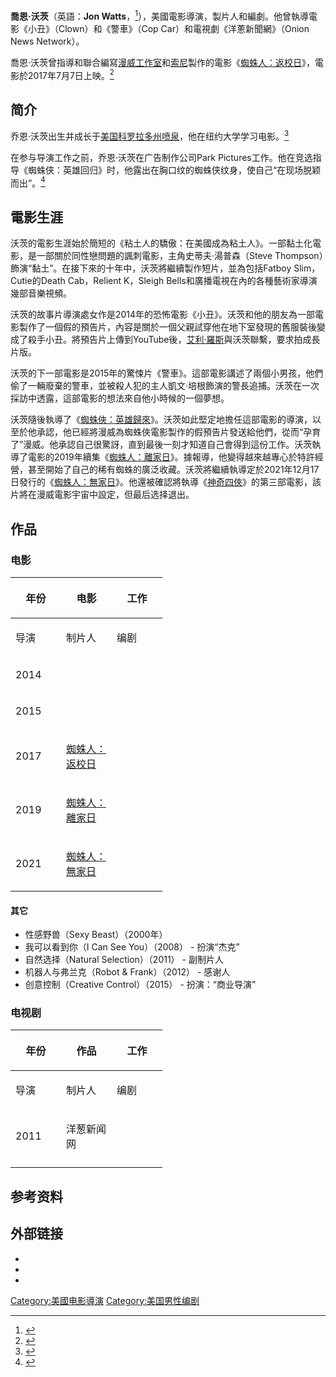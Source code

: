 {{noteTA
|G1=Show
|G2=Movie
|T=zh-tw:強·華茲;zh-cn:喬恩·沃茨;zh-hk:鍾·華斯;
|1=zh-tw:強;zh-cn:喬恩;zh-hk:鍾;
|2=zh-tw:華茲;zh-cn:沃茨;zh-hk:華斯;
}}
{{藝人
|前綴尊稱 = 
|姓名 = 喬恩·沃茨
|後綴尊稱 = 
|類型 = 導演
|圖片 = Jon Watts by Gage Skidmore 2.jpg
|圖片尺寸 = 
|補正 = 
|圖片替代 = 
|圖片簡介 = 喬恩·沃茨在2016年[[聖迭戈國際漫畫展|聖迭戈國際漫畫展]]《[[蜘蛛人：返校日|蜘蛛人：返校日]]》的現場
|本名 = 
|外文名 = 
|外文 = 
|羅馬拼音 = 
|英文名 = 
|暱稱 = 
|其他藝名 = 
|國籍 = 
|永久居留權 = 
|民族 = 
|籍貫 = 
|出生名 = 
|出生日期 = {{birth date and age|1981|6|28}}
|出生地點 = {{USA}}[[科羅拉多州|科羅拉多州]][[噴泉_(科羅拉多州)|噴泉]]
|逝世日期 = 
|逝世地點 = 
|死因 = 
|墓地 = 
|墓地座標 = 
|居住地 = 
|職業 = [[導演|導演]]<br>[[編劇|編劇]]<br>[[電影製片人|電影製片人]]
|語言 = 
|教育程度 = 
|母校 = 
|宗教信仰 = 
|配偶 = 
|兒女 = 
|父母 = 
|親屬 = 
|音樂類型 = 
|演奏樂器 = 
|出道地點 = 
|出道日期 = 
|出道作 = 
|代表作 = 
|著名角色 = 
|活躍年代 = 
|唱片公司 = 
|經紀公司 = 
|簽名 = 
|簽名大小 = 
|簽名替代 = 
|網站 = 
|相關團體 = 
|IMDb = 
|現任成員 = 
|過往成員 = 
|著名樂器 = 
|獎項 = 
}}
'''喬恩·沃茨'''（英語：'''Jon Watts'''，{{bd|1981年|6月28日||}}<ref>{{cite web|url=http://www.hollywoodreporter.com/heat-vision/how-new-spider-man-team-804569|title=Robert Downey Jr. and Secret Screen-Tests: How the New 'Spider-Man' Team Was Chosen|date=23 June 2015|accessdate=12 July 2015|work=[[The_Hollywood_Reporter|The Hollywood Reporter]]|first=Borys|last=Kit|archive-date=2015-06-25|archive-url=https://www.webcitation.org/6ZXachmg2?url=http://www.hollywoodreporter.com/heat-vision/how-new-spider-man-team-804569|dead-url=no}}</ref>），美國電影導演，製片人和編劇。他曾執導電影《小丑》（Clown）和《警車》（Cop Car）和電視劇《洋蔥新聞網》（Onion News Network）。

喬恩·沃茨曾指導和聯合編寫[[漫威工作室|漫威工作室]]和[[索尼|索尼]]製作的電影《[[蜘蛛人：返校日|蜘蛛人：返校日]]》，電影於2017年7月7日上映。<ref>{{cite web|url=http://www.ew.com/article/2015/06/23/jon-watts-new-director-spider-man|title=Meet Jon Watts, the new director of Spider-Man|date=23 June 2015|accessdate=24 June 2015|first=Anthony|last=Breznican|work=Entertainment Weekly|archive-date=2015-06-24|archive-url=https://web.archive.org/web/20150624020605/http://www.ew.com/article/2015/06/23/jon-watts-new-director-spider-man|dead-url=no}}</ref>

==简介==
乔恩·沃茨出生并成长于[[美国|美国]][[科罗拉多州|科罗拉多州]][[喷泉_(科罗拉多州)|喷泉]]，他在纽约大学学习电影。<ref>{{cite web|title=Cop Car Official Website|url=http://www.focusfeatures.com/cop_car/castncrew?member=jon_watts|publisher=Focus Features|accessdate=2016-08-12|archive-date=2015-06-23|archive-url=https://web.archive.org/web/20150623213313/http://www.focusfeatures.com/cop_car/castncrew?member=jon_watts|dead-url=no}}</ref>

在参与导演工作之前，乔恩·沃茨在广告制作公司Park Pictures工作。他在竞选指导《蜘蛛侠：英雄回归》时，他露出在胸口纹的蜘蛛侠纹身，使自己“在现场脱颖而出”。<ref>{{cite web|url=https://filminterviews.wordpress.com|title=Film Interview with Jon Watts|date=30 June 2015|accessdate=30 June 2015|first=Geno|last=Grey|archive-date=2019-04-21|archive-url=https://web.archive.org/web/20190421140219/https://filminterviews.wordpress.com/|dead-url=no}}</ref>

==電影生涯==
沃茨的電影生涯始於簡短的《粘土人的驕傲：在美國成為粘土人》。一部黏土化電影，是一部關於同性戀問題的諷刺電影，主角史蒂夫·湯普森（Steve Thompson）飾演“黏土”。在接下來的十年中，沃茨將繼續製作短片，並為包括Fatboy Slim，Cutie的Death Cab，Relient K，Sleigh Bells和廣播電視在內的各種藝術家導演幾部音樂視頻。

沃茨的故事片導演處女作是2014年的恐怖電影《小丑》。沃茨和他的朋友為一部電影製作了一個假的預告片，內容是關於一個父親試穿他在地下室發現的舊服裝後變成了殺手小丑。將預告片上傳到YouTube後，[[艾利·羅斯|艾利·羅斯]]與沃茨聯繫，要求拍成長片版。

沃茨的下一部電影是2015年的驚悚片《警車》。這部電影講述了兩個小男孩，他們偷了一輛廢棄的警車，並被殺人犯的主人凱文·培根飾演的警長追捕。沃茨在一次採訪中透露，這部電影的想法來自他小時候的一個夢想。

沃茨隨後執導了《[[蜘蛛俠：英雄歸來|蜘蛛俠：英雄歸來]]》。沃茨如此堅定地擔任這部電影的導演，以至於他承認，他已經將漫威為蜘蛛俠電影製作的假預告片發送給他們，從而“孕育了”漫威。他承認自己很驚訝，直到最後一刻才知道自己會得到這份工作。沃茨執導了電影的2019年續集《[[蜘蛛人：離家日|蜘蛛人：離家日]]》。據報導，他變得越來越專心於特許經營，甚至開始了自己的稀有蜘蛛的廣泛收藏。沃茨將繼續執導定於2021年12月17日發行的《[[蜘蛛人：無家日|蜘蛛人：無家日]]》。他還被確認將執導《[[神奇四侠系列电影|神奇四俠]]》的第三部電影，該片將在漫威電影宇宙中設定，但最后选择退出。

==作品==
===电影===
{| class="wikitable"
|-
! rowspan="2" style="width:33px;"| 年份
! rowspan="2"|电影
! colspan="6"|工作
|-
! width=65 |导演
! width=65 |制片人
! width=65 |编剧
! 注释
|- style="text-align:center;"
| 2014
| style="text-align:left;"| {{link-en|小丑 (2014年電影)|Clown (film)|小丑}}
|{{yes}}
|{{no}}
|{{yes}}
| style="text-align:left;"| 
|- style="text-align:center;"
| 2015
| style="text-align:left;"| {{link-en|警車 (電影)|Cop Car (film)|警車}}
|{{yes}}
|{{yes}}
|{{yes}}
| style="text-align:left;"| 
|- style="text-align:center;"
| 2017
| style="text-align:left;"| [[蜘蛛人：返校日|蜘蛛人：返校日]]
|{{yes}}
|{{no}}
|{{yes}}
| style="text-align:left;"| 
|- style="text-align:center;"
| 2019
| style="text-align:left;"| [[蜘蛛人：離家日|蜘蛛人：離家日]]
|{{yes}}
|{{no}}
|{{no}}
| style="text-align:left;"| 
|- style="text-align:center;"
| 2021
| style="text-align:left;"| [[蜘蛛人：無家日|蜘蛛人：無家日]]
|{{yes}}
|{{no}}
|{{no}}
| style="text-align:left;"| 
|}

====其它====
*性感野兽（Sexy Beast）（2000年）
*我可以看到你（I Can See You）（2008） - 扮演“杰克”
*自然选择（Natural Selection）（2011） - 副制片人
*机器人与弗兰克（Robot & Frank）（2012） - 感谢人
*创意控制（Creative Control）（2015） - 扮演：“商业导演”

===电视剧===
{| class="wikitable"
|-
! rowspan="2" style="width:33px;"|年份
! rowspan="2"|作品
! colspan="6"|工作
|-
! width=65 |导演
! width=65 |制片人
! width=65 |编剧
! 注释
|- style="text-align:center;"
| 2011
| style="text-align:left;"| 洋葱新闻网
|{{yes}}
|{{yes}}
|{{no}}
| style="text-align:left;"| 导演：第10集<br> 联合制片人：第11集
|-
|}

==参考资料==
{{Reflist}}

==外部链接==
* {{IMDb name|1218281}}
* {{instagram|jnwtts}}
* {{Official website|http://jonwatts.tv/}}

{{強·華茲}}
[[Category:美國电影導演|Category:美國电影導演]]
[[Category:美国男性编剧|Category:美国男性编剧]]